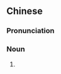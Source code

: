 {{also|小偷儿}}
==Chinese==
{{zh-forms|s=小偷儿|type=21}}

===Pronunciation===
{{zh-pron
|m=xiǎotōur
|cat=n
}}

===Noun===
{{zh-noun}}

# {{zh-erhua form of}}